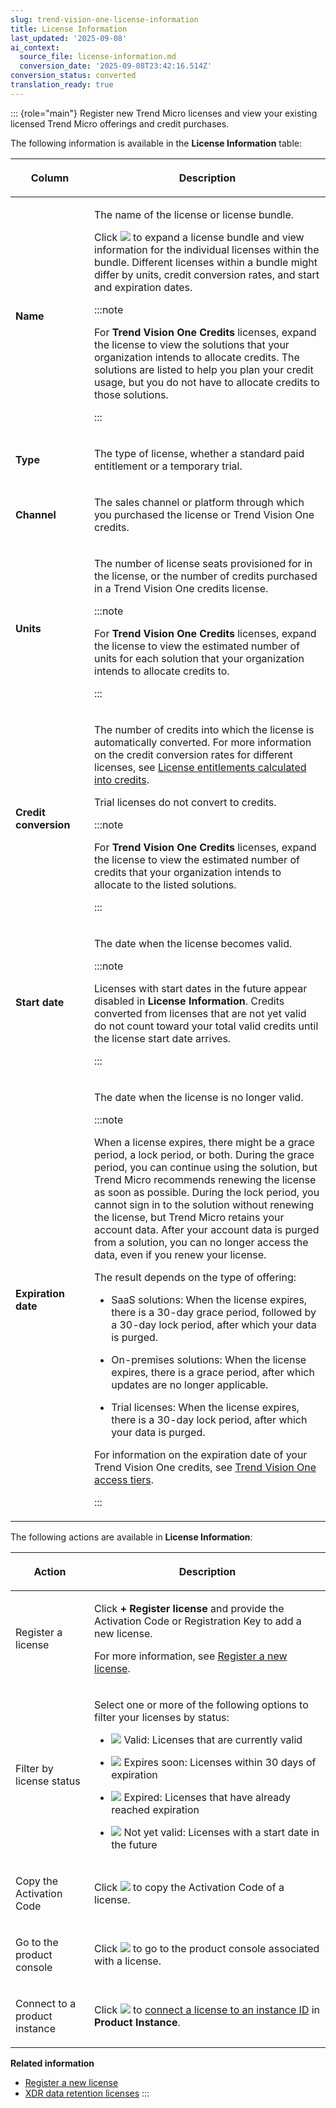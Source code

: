 ```yaml
---
slug: trend-vision-one-license-information
title: License Information
last_updated: '2025-09-08'
ai_context:
  source_file: license-information.md
  conversion_date: '2025-09-08T23:42:16.514Z'
conversion_status: converted
translation_ready: true
---
```


::: {role="main"}
Register new Trend Micro licenses and view your existing licensed Trend Micro offerings and credit purchases.

The following information is available in the **License Information** table:

<table>
<colgroup>
<col style="width: 25%" />
<col style="width: 75%" />
</colgroup>
<thead>
<tr>
<th><p>Column</p></th>
<th><p>Description</p></th>
</tr>
</thead>
<tbody>
<tr>
<td><p><strong>Name</strong></p></td>
<td><p>The name of the license or license bundle.</p>
<p>Click <img src="./images/simulationsRightArrow=20220525102311.webp" /> to expand a license bundle and view information for the individual licenses within the bundle. Different licenses within a bundle might differ by units, credit conversion rates, and start and expiration dates.</p>


:::note

<p>For <strong>Trend Vision One Credits</strong> licenses, expand the license to view the solutions that your organization intends to allocate credits. The solutions are listed to help you plan your credit usage, but you do not have to allocate credits to those solutions.</p>


:::

</td>
</tr>
<tr>
<td><p><strong>Type</strong></p></td>
<td><p>The type of license, whether a standard paid entitlement or a temporary trial.</p></td>
</tr>
<tr>
<td><p><strong>Channel</strong></p></td>
<td><p>The sales channel or platform through which you purchased the license or Trend Vision One credits.</p></td>
</tr>
<tr>
<td><p><strong>Units</strong></p></td>
<td><p>The number of license seats provisioned for in the license, or the number of credits purchased in a Trend Vision One credits license.</p>


:::note

<p>For <strong>Trend Vision One Credits</strong> licenses, expand the license to view the estimated number of units for each solution that your organization intends to allocate credits to.</p>


:::

</td>
</tr>
<tr>
<td><p><strong>Credit conversion</strong></p></td>
<td><p>The number of credits into which the license is automatically converted. For more information on the credit conversion rates for different licenses, see <a href="trend-vision-one-license-calculated-credits">License entitlements calculated into credits</a>.</p>
<p>Trial licenses do not convert to credits.</p>


:::note

<p>For <strong>Trend Vision One Credits</strong> licenses, expand the license to view the estimated number of credits that your organization intends to allocate to the listed solutions.</p>


:::

</td>
</tr>
<tr>
<td><p><strong>Start date</strong></p></td>
<td><p>The date when the license becomes valid.</p>


:::note

<p>Licenses with start dates in the future appear disabled in <strong>License Information</strong>. Credits converted from licenses that are not yet valid do not count toward your total valid credits until the license start date arrives.</p>


:::

</td>
</tr>
<tr>
<td><p><strong>Expiration date</strong></p></td>
<td><p>The date when the license is no longer valid.</p>


:::note

<p>When a license expires, there might be a grace period, a lock period, or both. During the grace period, you can continue using the solution, but Trend Micro recommends renewing the license as soon as possible. During the lock period, you cannot sign in to the solution without renewing the license, but Trend Micro retains your account data. After your account data is purged from a solution, you can no longer access the data, even if you renew your license.</p>
<p>The result depends on the type of offering:</p>
<ul>
<li><p>SaaS solutions: When the license expires, there is a 30-day grace period, followed by a 30-day lock period, after which your data is purged.</p></li>
<li><p>On-premises solutions: When the license expires, there is a grace period, after which updates are no longer applicable.</p></li>
<li><p>Trial licenses: When the license expires, there is a 30-day lock period, after which your data is purged.</p></li>
</ul>
<p>For information on the expiration date of your Trend Vision One credits, see <a href="trend-vision-one-accessing-your-console">Trend Vision One access tiers</a>.</p>


:::

</td>
</tr>
</tbody>
</table>

The following actions are available in **License Information**:

<table>
<colgroup>
<col style="width: 25%" />
<col style="width: 75%" />
</colgroup>
<thead>
<tr>
<th><p>Action</p></th>
<th><p>Description</p></th>
</tr>
</thead>
<tbody>
<tr>
<td><p>Register a license</p></td>
<td><p>Click <strong>+ Register license</strong> and provide the Activation Code or Registration Key to add a new license.</p>
<p>For more information, see <a href="trend-vision-one-register-new-license">Register a new license</a>.</p></td>
</tr>
<tr>
<td><p>Filter by license status</p></td>
<td><p>Select one or more of the following options to filter your licenses by status:</p>
<ul>
<li><p><img src="./images/successful=d385863c-ae1f-4a76-8500-6d60d7a2de8f.webp" /> Valid: Licenses that are currently valid</p></li>
<li><p><img src="./images/diamondWarningIcon=GUID-ec75f229-4f04-49eb-9615-8b6072cb1cee.webp" /> Expires soon: Licenses within 30 days of expiration</p></li>
<li><p><img src="./images/unsuccessful=e4c3ece6-3776-45dc-b99a-67195d7d21e0.webp" /> Expired: Licenses that have already reached expiration</p></li>
<li><p><img src="./images/pending_approval=6fd5282c-abf5-4f88-92f4-24d42491ffa4.webp" /> Not yet valid: Licenses with a start date in the future</p></li>
</ul></td>
</tr>
<tr>
<td><p>Copy the Activation Code</p></td>
<td><p>Click <img src="./images/copy-icon-white=GUID-4dd3be76-c23d-48ed-8bbe-ae27229acb0e.webp" /> to copy the Activation Code of a license.</p></td>
</tr>
<tr>
<td><p>Go to the product console</p></td>
<td><p>Click <img src="./images/arrow-icon-right=3ec4e187-be00-4035-a7ae-cb2ce365b5a9.webp" /> to go to the product console associated with a license.</p></td>
</tr>
<tr>
<td><p>Connect to a product instance</p></td>
<td><p>Click <img src="./images/link_icon=e9e3144b-8994-430a-9b57-90a5bb7ab4b9.webp" /> to <a href="trend-vision-one-connect-exist-prod-instance">connect a license to an instance ID</a> in <strong>Product Instance</strong>.</p></td>
</tr>
</tbody>
</table>

**Related information**

- [Register a new license](register-new-license.md "Use an Activation Code or Registration Key to register a license.")
- [XDR data retention licenses](xdr-data-retention.mdx)
:::

